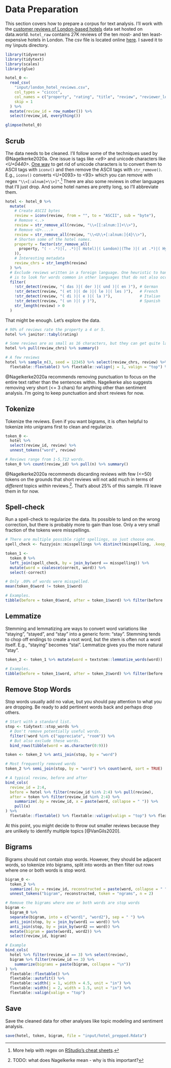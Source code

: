 # Data Preparation

This section covers how to prepare a corpus for text analysis. I'll work with the [customer reviews of London-based hotels](https://data.world/promptcloud/customer-of-reviews-of-london-based-hotels) data set hosted on data.world. `hotel_raw` contains 27K reviews of the ten most- and ten least-expensive hotels in London. The csv file is located online [here](https://bhciaaablob.blob.core.windows.net/cmotionsnlpblogs/RestoReviewRawdata.csv). I saved it to my \\inputs directory.

```r
library(tidyverse)
library(tidytext)
library(scales)
library(glue)
```

```r
hotel_0 <- 
  read_csv(
    "input/london_hotel_reviews.csv", 
    col_types = "cicccc",
    col_names = c("property", "rating", "title", "review", "reviewer_loc", "review_dt"),
    skip = 1
  ) %>%
  mutate(review_id = row_number()) %>%
  select(review_id, everything())

glimpse(hotel_0)
```

## Scrub

The data needs to be cleaned. I'll follow some of the techniques used by @Nagelkerke2020a. One issue is tags like *\<e9\>* and unicode characters like *<U+0440>*. [One way](https://stackoverflow.com/questions/36108790/trouble-with-strings-with-u0092-unicode-characters) to get rid of unicode characters is to convert them to ASCII tags with `iconv()` and then remove the ASCII tags with `str_remove()`. E.g., `iconv()` converts <U+0093> to <93> which you can remove with regex `"\\<[:alnum]+\\>]"`.^[More help with regex on [RStudio's cheat sheets](https://rstudio.com/resources/cheatsheets/).] There are also some reviews in other languages that I'll just drop. And some hotel names are pretty long, so I'll abbreviate them.

```r
hotel <- hotel_0 %>%
  mutate(
    # Create ASCII bytes
    review = iconv(review, from = "", to = "ASCII", sub = "byte"),
    # Remove <..>
    review = str_remove_all(review, "\\<[[:alnum:]]+\\>"),
    # Remove <U+....>
    review = str_remove_all(review, "\\<U\\+[:alnum:]{4}\\>"),
    # Shorten some of the hotel names.
    property = factor(str_remove_all(
      property, "( - .*)|(, .*)|( Hotel)|( London)|(The )|( at .*)|( Hyde .*)|( Knights.*)"
    )),
    # Interesting metadata
    review_chrs = str_length(review)
  ) %>%
  # Exclude reviews written in a foreign language. One heuristic to handle this 
  # is to look for words common in other languages that do not also occur in English.
  filter(
    !str_detect(review, "( das )|( der )|( und )|( en )"), # German
    !str_detect(review, "( et )|( de )|( le )|( les )"),   # French
    !str_detect(review, "( di )|( e )|( la )"),            # Italian
    !str_detect(review, "( un )|( y )"),                   # Spanish
    str_length(review) > 0
  ) 
```

That might be enough. Let's explore the data.

```r
# 90% of reviews rate the property a 4 or 5.
hotel %>% janitor::tabyl(rating)

# Some reviews are as small as 16 characters, but they can get quite large.
hotel %>% pull(review_chrs) %>% summary()

# A few reviews
hotel %>% sample_n(3, seed = 12345) %>% select(review_chrs, review) %>% 
  flextable::flextable() %>% flextable::valign(j = 1, valign = "top") %>% flextable::autofit()
```

@Nagelkerke2020a recommends removing punctuation to focus on the entire text rather than the sentences within. Nagelkerke also suggests removing very short (<= 3 chars) for anything other than sentiment analysis. I'm going to keep punctuation and short reviews for now.

## Tokenize

Tokenize the reviews. Even if you want bigrams, it is often helpful to tokenize into unigrams first to clean and regularize.

```r
token_0 <- 
  hotel %>%
  select(review_id, review) %>%
  unnest_tokens("word", review)

# Reviews range from 1-5,712 words.
token_0 %>% count(review_id) %>% pull(n) %>% summary()
```

@Nagelkerke2020a recommends discarding reviews with few (<=50) tokens on the grounds that short reviews will not add much in terms of _different_ topics _within_ reviews.^[TODO: what does Nagelkerke mean - why is this important?]. That's about 25% of this sample. I'll leave them in for now.

## Spell-check

Run a spell-check to regularize the data. Its possible to land on the wrong correction, but there is probably more to gain than lose. Only a very small fraction of the tokens were misspellings.

```r
# There are multiple possible right spellings, so just choose one.
spell_check <- fuzzyjoin::misspellings %>% distinct(misspelling, .keep_all = TRUE)

token_1 <-
  token_0 %>%
  left_join(spell_check, by = join_by(word == misspelling)) %>%
  mutate(word = coalesce(correct, word)) %>%
  select(-correct)

# Only .09% of words were misspelled.
mean(token_0$word != token_1$word)

# Examples.
tibble(before = token_0$word, after = token_1$word) %>% filter(before != after) %>% head()
```

## Lemmatize

Stemming and lemmatizing are ways to convert word variations like "staying", "stayed", and "stay" into a generic form: "stay". Stemming tends to chop off endings to create a root word, but the stem is often not a word itself. E.g., "staying" becomes "stai". Lemmatize gives you the more natural "stay".

```r
token_2 <- token_1 %>% mutate(word = textstem::lemmatize_words(word))

# Examples.
tibble(before = token_1$word, after = token_2$word) %>% filter(before != after) %>% head()
```

## Remove Stop Words

Stop words usually add no value, but you should pay attention to what you are dropping. Be ready to add pertinent words back and perhaps drop others.

```r
# Start with a standard list.
stop <- tidytext::stop_words %>%
  # Don't remove potentially useful words.
  filter(!word %in% c("appreciate", "room")) %>%
  # But also exclude these words.
  bind_rows(tibble(word = as.character(0:9)))

token <- token_2 %>% anti_join(stop, by = "word")

# Most frequently removed words
token_2 %>% semi_join(stop, by = "word") %>% count(word, sort = TRUE)

# A typical review, before and after
bind_cols(
  review_id = 2:4,
  before = hotel %>% filter(review_id %in% 2:4) %>% pull(review),
  after = token %>% filter(review_id %in% 2:4) %>% 
    summarize(.by = review_id, x = paste(word, collapse = " ")) %>%
    pull(x)
) %>%
  flextable::flextable() %>% flextable::valign(valign = "top") %>% flextable::autofit()
```

At this point, you might decide to throw out smaller reviews because they are unlikely to identify multiple topics [@VanGils2020]. 

## Bigrams

Bigrams should not contain stop words. However, they should be adjacent words, so tokenize into bigrams, split into words an then filter out rows where one or both words is stop word.

```r
bigram_0 <-
  token_2 %>%
  summarize(.by = review_id, reconstructed = paste(word, collapse = " ")) %>%
  unnest_tokens("bigram", reconstructed, token = "ngrams", n = 2)

# Remove the bigrams where one or both words are stop words
bigram <- 
  bigram_0 %>%
  separate(bigram, into = c("word1", "word2"), sep = " ") %>%
  anti_join(stop, by = join_by(word1 == word)) %>%
  anti_join(stop, by = join_by(word2 == word)) %>%
  mutate(bigram = paste(word1, word2)) %>%
  select(review_id, bigram)

# Example
bind_cols(
  hotel %>% filter(review_id == 3) %>% select(review),
  bigram %>% filter(review_id == 3) %>% 
    summarize(bigrams = paste(bigram, collapse = "\n"))
) %>%
  flextable::flextable() %>%
  flextable::autofit() %>%
  flextable::width(j = 1, width = 4.5, unit = "in") %>%
  flextable::width(j = 2, width = 1.5, unit = "in") %>%
  flextable::valign(valign = "top")
```

## Save

Save the cleaned data for other analyses like topic modeling and sentiment analysis.

```r
save(hotel, token, bigram, file = "input/hotel_prepped.Rdata")
```
